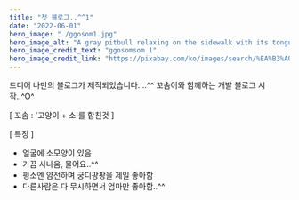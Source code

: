 ```yaml
---
title: "첫 블로그..^^1"
date: "2022-06-01"
hero_image: "./ggosom1.jpg"
hero_image_alt: "A gray pitbull relaxing on the sidewalk with its tongue hanging out"
hero_image_credit_text: "ggosomsom 1"
hero_image_credit_link: "https://pixabay.com/ko/images/search/%EA%B3%A0%EC%96%91%EC%9D%B4/"
---
```


드디어 나만의 블로그가 제작되었습니다....^^
꼬솜이와 함께하는 개발 블로그 시작..^O^

[ 꼬솜 : '고양이 + 소'를 합친것 ]

[ 특징 ]

- 얼굴에 소모양이 있음
- 가끔 사나움, 물어요..^^
- 평소엔 얌전하며 궁디팡팡을 제일 좋아함
- 다른사람은 다 무시하면서 엄마만 좋아함..^^
